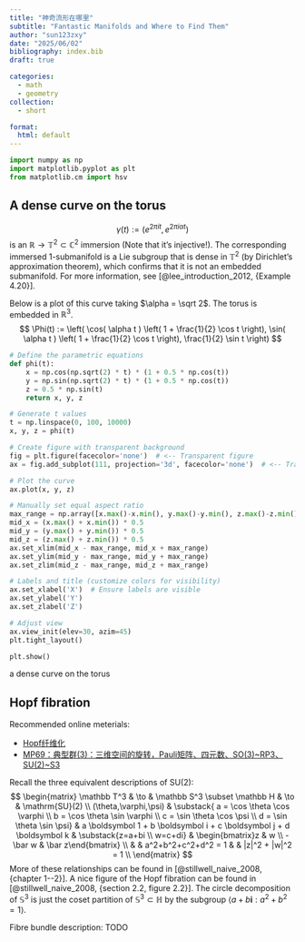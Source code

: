 ```yaml
---
title: "神奇流形在哪里"
subtitle: "Fantastic Manifolds and Where to Find Them"
author: "sun123zxy"
date: "2025/06/02"
bibliography: index.bib
draft: true

categories:
  - math
  - geometry
collection:
  - short

format:
  html: default
---
```


\renewcommand\vec\boldsymbol

```python
import numpy as np
import matplotlib.pyplot as plt
from matplotlib.cm import hsv
```

## A dense curve on the torus

$$
\gamma(t) := (e^{2\pi i t}, e^{2 \pi i \alpha t})
$$
is an $\mathbb R \to \mathbb T^2 \subset \mathbb C^2$ immersion (Note that it's injective!). The corresponding immersed $1$-submanifold is a Lie subgroup that is dense in $\mathbb T^2$ (by Dirichlet's approximation theorem), which confirms that it is not an embedded submanifold. For more information, see [@lee_introduction_2012, {Example 4.20}].

Below is a plot of this curve taking $\alpha = \sqrt 2$. The torus is embedded in $\mathbb R^3$.
$$
\Phi(t) := \left( \cos( \alpha t ) \left( 1 + \frac{1}{2} \cos t \right), \sin( \alpha t ) \left( 1 + \frac{1}{2} \cos t \right), \frac{1}{2} \sin t \right)
$$
 

:::{#fig-dense-curve-on-torus}

```python
# Define the parametric equations
def phi(t):
    x = np.cos(np.sqrt(2) * t) * (1 + 0.5 * np.cos(t))
    y = np.sin(np.sqrt(2) * t) * (1 + 0.5 * np.cos(t))
    z = 0.5 * np.sin(t)
    return x, y, z

# Generate t values
t = np.linspace(0, 100, 10000)
x, y, z = phi(t)

# Create figure with transparent background
fig = plt.figure(facecolor='none')  # <-- Transparent figure
ax = fig.add_subplot(111, projection='3d', facecolor='none')  # <-- Transparent axes

# Plot the curve
ax.plot(x, y, z)

# Manually set equal aspect ratio
max_range = np.array([x.max()-x.min(), y.max()-y.min(), z.max()-z.min()]).max() * 0.5
mid_x = (x.max() + x.min()) * 0.5
mid_y = (y.max() + y.min()) * 0.5
mid_z = (z.max() + z.min()) * 0.5
ax.set_xlim(mid_x - max_range, mid_x + max_range)
ax.set_ylim(mid_y - max_range, mid_y + max_range)
ax.set_zlim(mid_z - max_range, mid_z + max_range)

# Labels and title (customize colors for visibility)
ax.set_xlabel('X')  # Ensure labels are visible
ax.set_ylabel('Y')
ax.set_zlabel('Z')

# Adjust view
ax.view_init(elev=30, azim=45)
plt.tight_layout()

plt.show()
```

a dense curve on the torus
:::

## Hopf fibration

Recommended online meterials:

- [Hopf纤维化](https://zhuanlan.zhihu.com/p/112985074)
- [MP69：典型群(3)：三维空间的旋转，Pauli矩阵、四元数、SO(3)\~RP3、SU(2)\~S3](https://zhuanlan.zhihu.com/p/51684298)

Recall the three equivalent descriptions of $\mathrm{SU}(2)$:
$$
\begin{matrix}
\mathbb T^3           & \to & \mathbb S^3 \subset \mathbb H & \to   & \mathrm{SU}(2) \\
(\theta,\varphi,\psi) & \substack{ a = \cos \theta \cos \varphi \\ b = \cos \theta \sin \varphi \\ c = \sin \theta \cos \psi \\ d = \sin \theta \sin \psi}  & a \vec 1 + b \vec i + c \vec j + d \vec k &              \substack{z=a+bi \\ w=c+di}  & \begin{bmatrix}z & w \\ -\bar w & \bar z\end{bmatrix} \\
                      &     &  a^2+b^2+c^2+d^2 = 1  &       & |z|^2 + |w|^2 = 1 \\
\end{matrix}
$$
More of these relationships can be found in [@stillwell_naive_2008, {chapter 1--2}]. A nice figure of the Hopf fibration can be found in [@stillwell_naive_2008, {section 2.2, figure 2.2}]. The circle decomposition of $\mathbb S^3$ is just the coset partition of $\mathbb S^3 \subset \mathbb H$ by the subgroup $\langle a + b \vec i : a^2+b^2=1 \rangle$.

Fibre bundle description: TODO
